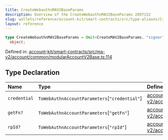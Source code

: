 ```yaml
---
title: CreateWebauthnMAV2BaseParams
description: Overview of the CreateWebauthnMAV2BaseParams 2097152
slug: wallets/reference/account-kit/smart-contracts/src/type-aliases/CreateWebauthnMAV2BaseParams
layout: reference
---
```


```ts
type CreateWebauthnMAV2BaseParams = Omit<CreateMAV2BaseParams, "signer"> &
  object;
```

Defined in: [account-kit/smart-contracts/src/ma-v2/account/common/modularAccountV2Base.ts:114](https://github.com/alchemyplatform/aa-sdk/blob/923a52171f7246172caf350853843e6680197da9/account-kit/smart-contracts/src/ma-v2/account/common/modularAccountV2Base.ts#L114)

## Type Declaration

| Name         | Type                                           | Defined in                                                                                                                                                                                                                                                    |
| :----------- | :--------------------------------------------- | :------------------------------------------------------------------------------------------------------------------------------------------------------------------------------------------------------------------------------------------------------------ |
| `credential` | `ToWebAuthnAccountParameters`\[`"credential"`] | [account-kit/smart-contracts/src/ma-v2/account/common/modularAccountV2Base.ts:118](https://github.com/alchemyplatform/aa-sdk/blob/923a52171f7246172caf350853843e6680197da9/account-kit/smart-contracts/src/ma-v2/account/common/modularAccountV2Base.ts#L118) |
| `getFn?`     | `ToWebAuthnAccountParameters`\[`"getFn"`]      | [account-kit/smart-contracts/src/ma-v2/account/common/modularAccountV2Base.ts:119](https://github.com/alchemyplatform/aa-sdk/blob/923a52171f7246172caf350853843e6680197da9/account-kit/smart-contracts/src/ma-v2/account/common/modularAccountV2Base.ts#L119) |
| `rpId?`      | `ToWebAuthnAccountParameters`\[`"rpId"`]       | [account-kit/smart-contracts/src/ma-v2/account/common/modularAccountV2Base.ts:120](https://github.com/alchemyplatform/aa-sdk/blob/923a52171f7246172caf350853843e6680197da9/account-kit/smart-contracts/src/ma-v2/account/common/modularAccountV2Base.ts#L120) |
